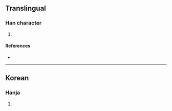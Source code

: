 {{character info/new}}
==Translingual==

===Han character===
{{Han char|rn=9|rad=人|as=06|sn=8|four=23247|canj=OIKE|ids=⿰亻⿱厶友}}

# {{defn|Han|sort=人06}}

====References====
* {{Han ref|kx=0102.291|dkj=|dj=|hdz=|uh=3453|ud=13395|bh=|bd=}}

----

==Korean==

===Hanja===
{{ko-hanja|hangeul=준|rv=jun|mr=chun|y=cwun|eumhun=준걸|ehrv=jun-geol|ehmr=chun'gŏl|ehy=cwunkel}}

# {{defn|lang=ko|sort=人06}}